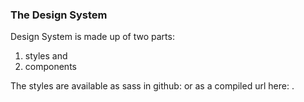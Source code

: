 

<Meta title="Intro to The Design System" />

### The Design System

Design System is made up of two parts: 

1. styles and 
2. components

The styles are available as sass in github: or as a compiled url here: .
